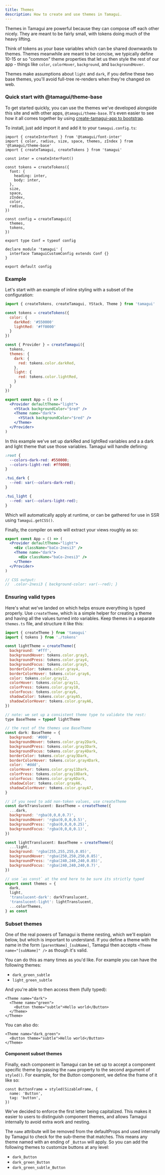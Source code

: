 ```yaml
---
title: Themes
description: How to create and use themes in Tamagui.
---
```


Themes in Tamagui are powerful because they can compose off each other nicely. They are meant to be fairly small, with tokens doing much of the heavy lifting.

Think of tokens as your base variables which can be shared downwards to themes. Themes meanwhile are meant to be concise, we typically define 10-15 or so "common" theme properties that let us then style the rest of our app - things like `color`, `colorHover`, `background`, and `backgroundHover`.

Themes make assumptions about `light` and `dark`, if you define these two base themes, you'll avoid full-tree re-renders when they're changed on web.

### Quick start with @tamagui/theme-base

To get started quickly, you can use the themes we've developed alongside this site and with other apps, `@tamagui/theme-base`. It's even easier to see how it all comes together by using [create-tamagui-app to bootstrap](/docs/guides/create-tamagui-app).

To install, just add import it and add it to your `tamagui.config.ts`:

```tsx
import { createInterFont } from '@tamagui/font-inter'
import { color, radius, size, space, themes, zIndex } from '@tamagui/theme-base'
import { createTamagui, createTokens } from 'tamagui'

const inter = createInterFont()

const tokens = createTokens({
  font: {
    heading: inter,
    body: inter,
  },
  size,
  space,
  zIndex,
  color,
  radius,
})

const config = createTamagui({
  themes,
  tokens,
})

export type Conf = typeof config

declare module 'tamagui' {
  interface TamaguiCustomConfig extends Conf {}
}

export default config
```

### Example

Let's start with an example of inline styling with a subset of the configuration:

```jsx
import { createTokens, createTamagui, YStack, Theme } from 'tamagui'

const tokens = createTokens({
  color: {
    darkRed: '#550000'
    lightRed: '#ff0000'
  }
})

const { Provider } = createTamagui({
  tokens,
  themes: {
    dark: {
      red: tokens.color.darkRed,
    },
    light: {
      red: tokens.color.lightRed,
    }
  }
})

export const App = () => (
  <Provider defaultTheme="light">
    <YStack backgroundColor="$red" />
    <Theme name="dark">
      <YStack backgroundColor="$red" />
    </Theme>
  </Provider>
)
```

In this example we've set up darkRed and lightRed variables and a a dark and light theme that use those variables. Tamagui will handle defining:

```css
:root {
  --colors-dark-red: #550000;
  --colors-light-red: #ff0000;
}

.tui_dark {
  --red: var(--colors-dark-red);
}

.tui_light {
  --red: var(--colors-light-red);
}
```

Which will automatically apply at runtime, or can be gathered for use in SSR using `Tamagui.getCSS()`.

Finally, the compiler on web will extract your views roughly as so:

```jsx
export const App = () => (
  <Provider defaultTheme="light">
    <div className="baCo-2nesi3" />
    <Theme name="dark">
      <div className="baCo-2nesi3" />
    </Theme>
  </Provider>
)

// CSS output:
//  .color-2nesi3 { background-color: var(--red); }
```

### Ensuring valid types

Here's what we've landed on which helps ensure everything is typed properly. Use `createTheme`, which is a simple helper for creating a theme and having all the values turned into variables. Keep themes in a separate `themes.ts` file, and structure it like this:

```jsx
import { createTheme } from 'tamagui'
import { tokens } from './tokens'

const lightTheme = createTheme({
  background: '#fff',
  backgroundHover: tokens.color.gray3,
  backgroundPress: tokens.color.gray4,
  backgroundFocus: tokens.color.gray5,
  borderColor: tokens.color.gray4,
  borderColorHover: tokens.color.gray6,
  color: tokens.color.gray12,
  colorHover: tokens.color.gray11,
  colorPress: tokens.color.gray10,
  colorFocus: tokens.color.gray6,
  shadowColor: tokens.color.grayA5,
  shadowColorHover: tokens.color.grayA6,
})

// note: we set up a consistent theme type to validate the rest:
type BaseTheme = typeof lightTheme

// the rest of the themes use BaseTheme
const dark: BaseTheme = {
  background: '#000',
  backgroundHover: tokens.color.gray2Dark,
  backgroundPress: tokens.color.gray3Dark,
  backgroundFocus: tokens.color.gray4Dark,
  borderColor: tokens.color.gray3Dark,
  borderColorHover: tokens.color.gray4Dark,
  color: '#ddd',
  colorHover: tokens.color.gray11Dark,
  colorPress: tokens.color.gray10Dark,
  colorFocus: tokens.color.gray6Dark,
  shadowColor: tokens.color.grayA6,
  shadowColorHover: tokens.color.grayA7,
}

// if you need to add non-token values, use createTheme
const darkTranslucent: BaseTheme = createTheme({
  ...dark,
  background: 'rgba(0,0,0,0.7)',
  backgroundHover: 'rgba(0,0,0,0.5)',
  backgroundPress: 'rgba(0,0,0,0.25)',
  backgroundFocus: 'rgba(0,0,0,0.1)',
})

const lightTranslucent: BaseTheme = createTheme({
  ...light,
  background: 'rgba(255,255,255,0.85)',
  backgroundHover: 'rgba(250,250,250,0.85)',
  backgroundPress: 'rgba(240,240,240,0.85)',
  backgroundFocus: 'rgba(240,240,240,0.7)',
})

// use `as const` at the end here to be sure its strictly typed
export const themes = {
  dark,
  light,
  'translucent-dark': darkTranslucent,
  'translucent-light': lightTranslucent,
  ...colorThemes,
} as const
```

### Subset themes

One of the real powers of Tamagui is theme nesting, which we'll explain below, but which is important to understand. If you define a theme with the name in the form `[parentName]_[subName]`, Tamagui then accepts `<Theme name="[subName]" />` as though it's valid.

You can do this as many times as you'd like. For example you can have the following themes:

- `dark_green_subtle`
- `light_green_subtle`

And you're able to then access them (fully typed):

```tsx
<Theme name="dark">
  <Theme name="green">
    <Button theme="subtle">Hello world</Button>
  </Theme>
</Theme>
```

You can also do:

```tsx
<Theme name="dark_green">
  <Button theme="subtle">Hello world</Button>
</Theme>
```

#### Component subset themes

Finally, each component in Tamagui can be set up to accept a component specific theme by passing the `name` property to the second argument of `styled()`. For example, for the Button component, we define the frame of it like so:

```tsx
const ButtonFrame = styled(SizableFrame, {
  name: 'Button',
  tag: 'button',
})
```

<Notice>
  We've decided to enforce the first letter being capitalized. This makes it easier to users to
  distinguish component themes, and allows Tamagui internally to avoid extra work and nesting.
</Notice>

The `name` attribute will be removed from the defaultProps and used internally by Tamagui to check for the sub-theme that matches. This means any theme named with an ending of `_Button` will apply. So you can add the following themes to customize buttons at any level:

- `dark_Button`
- `dark_green_Button`
- `dark_green_subtle_Button`
